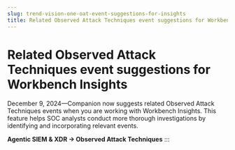 ```yaml
---
slug: trend-vision-one-oat-event-suggestions-for-insights
title: Related Observed Attack Techniques event suggestions for Workbench Insights
---
```

# Related Observed Attack Techniques event suggestions for Workbench Insights

December 9, 2024—Companion now suggests related Observed Attack Techniques events when you are working with Workbench Insights. This feature helps SOC analysts conduct more thorough investigations by identifying and incorporating relevant events.

**Agentic SIEM & XDR → Observed Attack Techniques**
:::
